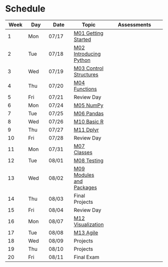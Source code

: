 # Schedule

| Week | Day | Date | Topic | Assessments |
|-----|-----|------|-------|-------------|
| 1 | Mon | 07/17 | [M01 Getting Started](../m01/m01-intro.qmd) |  |
| 2 | Tue | 07/18 | [M02 Introducing Python](../m02/m02-intro.qmd) |  |
| 3 | Wed | 07/19 | [M03 Control Structures](../m03/m03-intro.qmd) |  |
| 4 | Thu | 07/20 | [M04 Functions](../m04/m04-intro.qmd) |  |
| 5 | Fri | 07/21 | Review Day |  |
| 6 | Mon | 07/24 | [M05 NumPy](../m05/m05-intro.qmd) |  |
| 7 | Tue | 07/25 | [M06 Pandas](../m06/m06-intro.qmd) |  |
| 8 | Wed | 07/26 | [M10 Basic R](../m10/m10-intro.qmd) |  |
| 9 | Thu | 07/27 | [M11 Dplyr](../m11/m11-intro.qmd) |  |
| 10 | Fri | 07/28 | Review Day |  |
| 11 | Mon | 07/31 | [M07 Classes](../m07/m07-intro.qmd) |  |
| 12 | Tue | 08/01 | [M08 Testing](../m08/m08-intro.qmd) |  |
| 13 | Wed | 08/02 | [M09 Modules and Packages](../m09/m09-intro.qmd)  |  |
| 14 | Thu | 08/03 | Final Projects  |  |
| 15 | Fri | 08/04 | Review Day  |  |
| 16 | Mon | 08/07 | [M12 Visualization](../m12/m12-intro.qmd)  |  |
| 17 | Tue | 08/08 | [M13 Agile](../m13/m13-intro.qmd)  |  |
| 18 | Wed | 08/09 | Projects  |  |
| 19 | Thu | 08/10 | Projects  |  |
| 20 | Fri | 08/11 | Final Exam |  |

